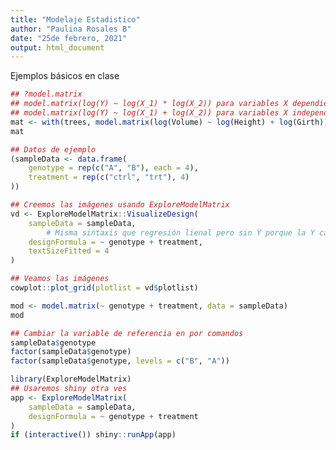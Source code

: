 ```yaml
---
title: "Modelaje Estadistico"
author: "Paulina Rosales B"
date: "25de febrero, 2021"
output: html_document
---
```

Ejemplos básicos en clase

```r
## ?model.matrix
## model.matrix(log(Y) ~ log(X_1) * log(X_2)) para variables X dependientes
## model.matrix(log(Y) ~ log(X_1) + log(X_2)) para variables X independientes
mat <- with(trees, model.matrix(log(Volume) ~ log(Height) + log(Girth)))
mat
```
```r
## Datos de ejemplo
(sampleData <- data.frame(
    genotype = rep(c("A", "B"), each = 4),
    treatment = rep(c("ctrl", "trt"), 4)
))
```
```r
## Creemos las imágenes usando ExploreModelMatrix
vd <- ExploreModelMatrix::VisualizeDesign(
    sampleData = sampleData,
		# Misma sintaxis que regresión lienal pero sin Y porque la Y cambia de acuerdo al gen
    designFormula = ~ genotype + treatment,
    textSizeFitted = 4
)

## Veamos las imágenes
cowplot::plot_grid(plotlist = vd$plotlist)
```
```r
mod <- model.matrix(~ genotype + treatment, data = sampleData)
mod
```
```r
## Cambiar la variable de referencia en por comandos
sampleData$genotype
factor(sampleData$genotype)
factor(sampleData$genotype, levels = c("B", "A"))
```

```r
library(ExploreModelMatrix)
## Usaremos shiny otra ves
app <- ExploreModelMatrix(
    sampleData = sampleData,
    designFormula = ~ genotype + treatment
)
if (interactive()) shiny::runApp(app)
```




